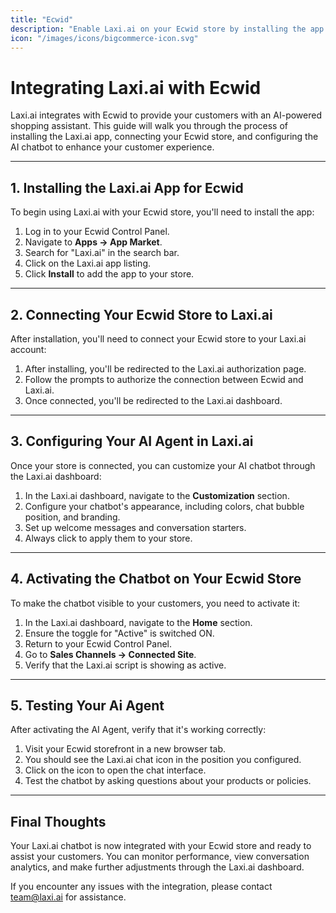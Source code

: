 ```yaml
---
title: "Ecwid"
description: "Enable Laxi.ai on your Ecwid store by installing the app and configuring the chatbot widget."
icon: "/images/icons/bigcommerce-icon.svg"
---
```


# Integrating Laxi.ai with Ecwid

Laxi.ai integrates with Ecwid to provide your customers with an AI-powered shopping assistant. This guide will walk you through the process of installing the Laxi.ai app, connecting your Ecwid store, and configuring the AI chatbot to enhance your customer experience.

---

## 1. Installing the Laxi.ai App for Ecwid

To begin using Laxi.ai with your Ecwid store, you'll need to install the app:

1. Log in to your Ecwid Control Panel.
2. Navigate to **Apps → App Market**.
3. Search for "Laxi.ai" in the search bar.
4. Click on the Laxi.ai app listing.
5. Click **Install** to add the app to your store.

[//]: # ()
[//]: # (<img src="/images/getting-started/ecwid-app-market.png" alt="Finding Laxi.ai in the Ecwid App Market" style={{ marginTop: '1rem', maxWidth: '100%' }} />)

[//]: # ()
[//]: # (<Info>)

[//]: # (    The Laxi.ai app requires product catalog access to properly answer customer questions about your products. You'll be prompted to grant these permissions during installation.)

[//]: # (</Info>)

---

## 2. Connecting Your Ecwid Store to Laxi.ai

After installation, you'll need to connect your Ecwid store to your Laxi.ai account:

1. After installing, you'll be redirected to the Laxi.ai authorization page.
3. Follow the prompts to authorize the connection between Ecwid and Laxi.ai.
4. Once connected, you'll be redirected to the Laxi.ai dashboard.

[//]: # (<img src="/images/getting-started/ecwid-connect-account.png" alt="Connecting your Ecwid store to Laxi.ai" style={{ marginTop: '1rem', maxWidth: '100%' }} />)

[//]: # ()
[//]: # (<Tip>)

[//]: # (    When you connect your store, Laxi.ai automatically imports your product catalog information to train the AI assistant on your specific inventory.)

[//]: # (</Tip>)

---

## 3. Configuring Your AI Agent in Laxi.ai

Once your store is connected, you can customize your AI chatbot through the Laxi.ai dashboard:

1. In the Laxi.ai dashboard, navigate to the **Customization** section.
2. Configure your chatbot's appearance, including colors, chat bubble position, and branding.
3. Set up welcome messages and conversation starters.
5. Always click to apply them to your store.

[//]: # (<img src="/images/getting-started/ecwid-customize-chatbot.png" alt="Customizing your Laxi.ai chatbot for Ecwid" style={{ marginTop: '1rem', maxWidth: '100%' }} />)

---

## 4. Activating the Chatbot on Your Ecwid Store

To make the chatbot visible to your customers, you need to activate it:

1. In the Laxi.ai dashboard, navigate to the **Home** section.
2. Ensure the toggle for "Active" is switched ON.
3. Return to your Ecwid Control Panel.
4. Go to **Sales Channels → Connected Site**.
5. Verify that the Laxi.ai script is showing as active.

[//]: # (<img src="/images/getting-started/ecwid-activate-widget.png" alt="Activating the Laxi.ai chatbot on your Ecwid store" style={{ marginTop: '1rem', maxWidth: '100%' }} />)

[//]: # ()
[//]: # (<Warning>)

[//]: # (    If you're using Ecwid on a third-party platform &#40;like WordPress or Wix&#41;, you may need to ensure that the Laxi.ai script is properly loaded on those pages. Check the Ecwid integration documentation for your specific platform.)

[//]: # (</Warning>)

---

## 5. Testing Your Ai Agent

After activating the AI Agent, verify that it's working correctly:

1. Visit your Ecwid storefront in a new browser tab.
2. You should see the Laxi.ai chat icon in the position you configured.
3. Click on the icon to open the chat interface.
4. Test the chatbot by asking questions about your products or policies.

[//]: # (<img src="/images/getting-started/ecwid-live-chatbot.png" alt="Laxi.ai chatbot live on an Ecwid store" style={{ marginTop: '1rem', maxWidth: '100%' }} />)

[//]: # ()
[//]: # (<Tip>)

[//]: # (    For the best results, ask questions about specific products to ensure the AI provides accurate responses based on your catalog data.)

[//]: # (</Tip>)

---

## Final Thoughts

Your Laxi.ai chatbot is now integrated with your Ecwid store and ready to assist your customers. You can monitor performance, view conversation analytics, and make further adjustments through the Laxi.ai dashboard.

If you encounter any issues with the integration, please contact [team@laxi.ai](mailto:team@laxi.ai) for assistance.